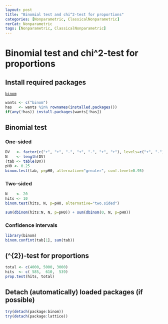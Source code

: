 ```yaml
---
layout: post
title: "Binomial test and chi^2-test for proportions"
categories: [Nonparametric, ClassicalNonparametric]
rerCat: Nonparametric
tags: [Nonparametric, ClassicalNonparametric]
---
```


Binomial test and chi^2-test for proportions
=========================

Install required packages
-------------------------

[`binom`](http://cran.r-project.org/package=binom)

```r
wants <- c("binom")
has   <- wants %in% rownames(installed.packages())
if(any(!has)) install.packages(wants[!has])
```

Binomial test
-------------------------
    
### One-sided

```r
DV   <- factor(c("+", "+", "-", "+", "-", "+", "+"), levels=c("+", "-"))
N    <- length(DV)
(tab <- table(DV))
pH0 <- 0.25
binom.test(tab, p=pH0, alternative="greater", conf.level=0.95)
```

### Two-sided

```r
N    <- 20
hits <- 10
binom.test(hits, N, p=pH0, alternative="two.sided")
```

```r
sum(dbinom(hits:N, N, p=pH0)) + sum(dbinom(0, N, p=pH0))
```

### Confidence intervals

```r
library(binom)
binom.confint(tab[1], sum(tab))
```

\(\chi^{2}\)-test for proportions
-------------------------

```r
total <- c(4000, 5000, 3000)
hits  <- c( 585,  610,  539)
prop.test(hits, total)
```

Detach (automatically) loaded packages (if possible)
-------------------------

```r
try(detach(package:binom))
try(detach(package:lattice))
```
